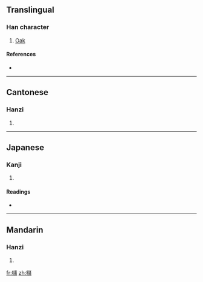 {{also|槠}}
==Translingual==

===Han character===
{{Han char|rn=75|rad=木|as=16|sn=20|four=4496<sub>0</sub>|canj=木卜口日 (DYRA)}}

# [[Oak]]

====References====
* {{Han ref|kx=0561.130|dkj=15843|hdz=21315.040|uh=6AE7|ud=27367|bh=F24C|bd=62028}}

----

==Cantonese==

===Hanzi===
{{yue-hanzi|jyut=|y=jyu1|sim=槠}}

# {{defn|Cantonese}}

----

==Japanese==

===Kanji===
{{ja-kanji|grade=|rs=木16}}

# {{defn|Japanese}}

====Readings====
* {{ja-readings|on=[[しょ]] (sho)|kun=[[かし]] (kashi)}}

----

==Mandarin==

===Hanzi===
{{cmn-hanzi|sim=槠|pin=[[zhū]] ([[zhu1]])|wg=chu<sup>1</sup>}}

# {{defn|Mandarin}}

[[fr:櫧]]
[[zh:櫧]]